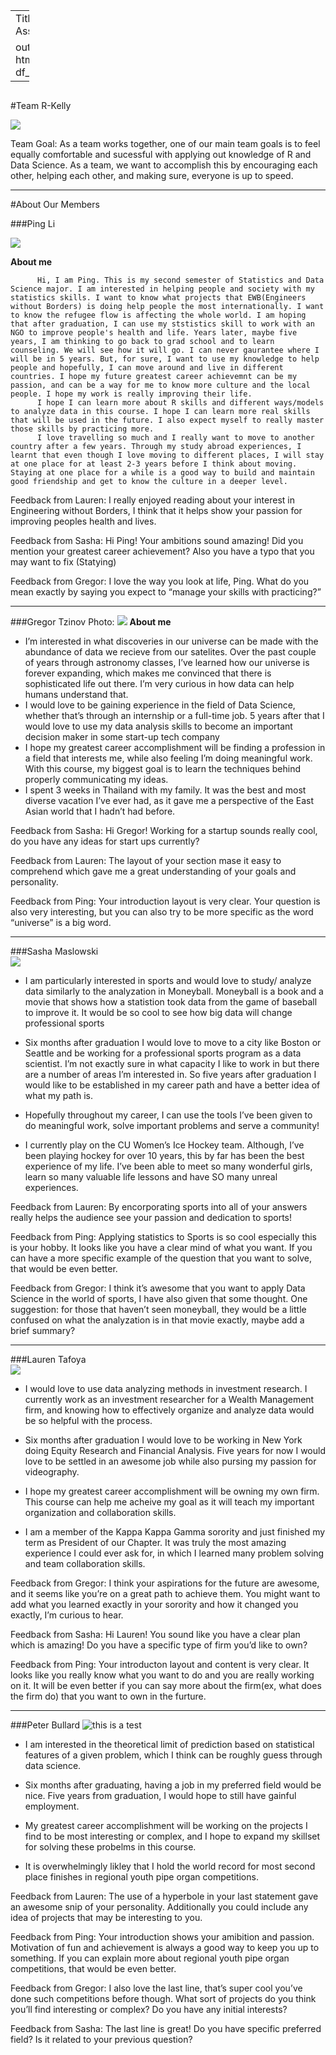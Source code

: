 
---
Title: "Lab Assignment 2"

output:
  html_document:
    df_print: paged
---

```r

```
#Team R-Kelly   

![](Images/IMG_8215.JPG)


Team Goal:  As a team works together, one of our main team goals is to feel equally comfortable and sucessful with applying out knowledge of R and Data Science. As a team, we want to accomplish this by encouraging each other, helping each other, and making sure, everyone is up to speed.

-------

#About Our Members  

###Ping Li   

 ![](Images/IMG_8175.JPG)

**About me**

          Hi, I am Ping. This is my second semester of Statistics and Data Science major. I am interested in helping people and society with my statistics skills. I want to know what projects that EWB(Engineers without Borders) is doing help people the most internationally. I want to know the refugee flow is affecting the whole world. I am hoping that after graduation, I can use my ststistics skill to work with an NGO to improve people's health and life. Years later, maybe five years, I am thinking to go back to grad school and to learn counseling. We will see how it will go. I can never gaurantee where I will be in 5 years. But, for sure, I want to use my knowledge to help people and hopefully, I can move around and live in different countries. I hope my future greatest career achievemnt can be my passion, and can be a way for me to know more culture and the local people. I hope my work is really improving their life. 
          I hope I can learn more about R skills and different ways/models to analyze data in this course. I hope I can learn more real skills that will be used in the future. I also expect myself to really master those skills by practicing more. 
          I love travelling so much and I really want to move to another country after a few years. Through my study abroad experiences, I learnt that even though I love moving to different places, I will stay at one place for at least 2-3 years before I think about moving. Staying at one place for a while is a good way to build and maintain good friendship and get to know the culture in a deeper level.
  
  Feedback from Lauren: I really enjoyed reading about your interest in Engineering without Borders, I think that it helps show your passion for improving peoples health and lives. 
  
  Feedback from Sasha: Hi Ping! Your ambitions sound amazing! Did you mention your greatest career achievement? Also you have a typo that you may want to fix (Statying)
  
  Feedback from Gregor:  I love the way you look at life, Ping. What do you mean exactly by saying you expect to "manage your skills with practicing?"


*****

###Gregor Tzinov 
Photo:  ![](Images/DSC_0792.JPG)
**About me**


* I'm interested in what discoveries in our universe can be made with the abundance of data we recieve from our satelites. Over the past couple of years through astronomy classes, I've learned how our universe is forever expanding, which makes me convinced that there is sophisticated life out there. I'm very curious in how data can help humans understand that.
* I would love to be gaining experience in the field of Data Science, whether that's through an internship or a full-time job. 5 years after that I would love to use my data analysis skills to become an important decision maker in some start-up tech company
* I hope my greatest career accomplishment will be finding a profession in a field that interests me, while also feeling I'm doing meaningful work. With this course, my biggest goal is to learn the techniques behind properly communicating my ideas.
* I spent 3 weeks in Thailand with my family. It was the best and most diverse vacation I've ever had, as it gave me a perspective of the East Asian world that I hadn't had before. 

Feedback from Sasha: Hi Gregor! Working for a startup sounds really cool, do you have any ideas for start ups currently?

Feedback from Lauren: The layout of your section mase it easy to comprehend which gave me a great understanding of your goals and personality. 

Feedback from Ping:  Your introduction layout is very clear. Your question is also very interesting, but you can also try to be more specific as the word "universe" is a big word. 

*****

###Sasha Maslowski   
![](Images/sasha maslowski image.png)

* I am particularly interested in sports and would love to study/ analyze data similarly to the analyzation in Moneyball. Moneyball is a book and a movie that shows how a statistion took data from the game of baseball to improve it. It would be so cool to see how big data will change professional sports

* Six months after graduation I would love to move to a city like Boston or Seattle and be working for a professional sports program as a data scientist. I'm not exactly sure in what capacity I like to work in but there are a number of areas I'm interested in. So five years after graduation I would like to be established in my career path and have a better idea of what my path is.

* Hopefully throughout my career, I can use the tools I've been given to do meaningful work, solve important problems and serve a community!

* I currently play on the CU Women's Ice Hockey team. Although, I've been playing hockey for over 10 years, this by far has been the best experience of my life. I've been able to meet so many wonderful girls, learn so many valuable life lessons and have SO many unreal experiences.

Feedback from Lauren: By encorporating sports into all of your answers really helps the audience see your passion and dedication to sports! 

Feedback from Ping: Applying statistics to Sports is so cool especially this is your hobby. It looks like you have a clear mind of what you want. If you can have a more specific example of the question that you want to solve, that would be even better.

Feedback from Gregor:  I think it's awesome that you want to apply Data Science in the world of sports, I have also given that some thought. One suggestion: for those that haven't seen moneyball, they would be a little confused on what the analyzation is in that movie exactly, maybe add a brief summary?

*****
###Lauren Tafoya  
![](Images/headshot.png)

* I would love to use data analyzing methods in investment research. I currently work as an investment researcher for a Wealth Management firm, and knowing how to effectively organize and analyze data would be so helpful with the process. 

* Six months after graduation I would love to be working in New York doing Equity Research and Financial Analysis. Five years for now I would love to be settled in an awesome job while also pursing my passion for videography. 

* I hope my greatest career accomplishment will be owning my own firm. This course can help me acheive my goal as it will teach  my important organization and collaboration skills.

* I am a member of the Kappa Kappa Gamma sorority and just finished my term as President of our Chapter. It was truly the most amazing experience I could ever ask for, in which I learned many problem solving and team collaboration skills. 


Feedback from Gregor: I think your aspirations for the future are awesome, and it seems like you're on a great path to achieve them. You might want to add what you learned exactly in your sorority and how it changed you exactly, I'm curious to hear.  

Feedback from Sasha: Hi Lauren! You sound like you have a clear plan which is amazing! Do you have a specific type of firm you'd like to own?

Feedback from Ping: Your introducton layout and content is very clear. It looks like you really know what you want to do and you are really working on it. It will be even better if you can say more about the firm(ex, what does the  firm do) that you want to own in the furture.

*****
###Peter Bullard 
![this is a test ](Images/IMG_3221.JPG)

* I am interested in the theoretical limit of prediction based on statistical features of a given problem, which I think can be roughly guess through data science.  

* Six months after graduating, having a job in my preferred field would be nice. Five years from graduation, I would hope to still have gainful employment.  
  
* My greatest career accomplishment will be working on the projects I find to be most interesting or complex, and I hope to expand my skillset for solving these probelms in this course.   
 
* It is overwhelmingly likley that I hold the world record for most second place finishes in regional youth pipe organ competitions.  
 
Feedback from Lauren: The use of a hyperbole in your last statement gave an awesome snip of your personality. Additionally you could include any idea of projects that may be interesting to you.

Feedback from Ping: Your introduction shows your amibition and passion. Motivation of fun and achievement is always a good way to keep you up to something. If you can explain more about regional youth pipe organ competitions, that would be even better.

Feedback from Gregor: I also love the last line, that's super cool you've done such competitions before though. What sort of projects do you think you'll find interesting or complex? Do you have any initial interests?

Feedback from Sasha: The last line is great! Do you have specific preferred field? Is it related to your previous question?